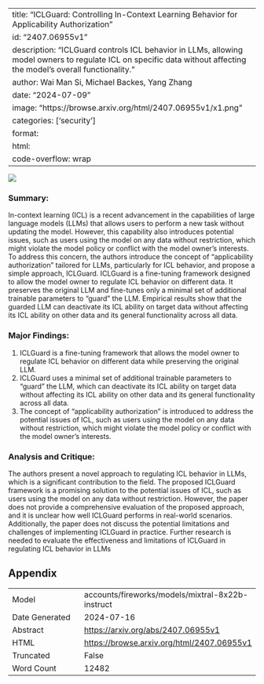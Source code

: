 
---
title: "ICLGuard: Controlling In-Context Learning Behavior for Applicability Authorization"
id: "2407.06955v1"
description: "ICLGuard controls ICL behavior in LLMs, allowing model owners to regulate ICL on specific data without affecting the model's overall functionality."
author: Wai Man Si, Michael Backes, Yang Zhang
date: "2024-07-09"
image: "https://browse.arxiv.org/html/2407.06955v1/x1.png"
categories: ['security']
format:
  html:
    code-overflow: wrap
---

![](https://browse.arxiv.org/html/2407.06955v1/x1.png)

### Summary:

In-context learning (ICL) is a recent advancement in the capabilities of large language models (LLMs) that allows users to perform a new task without updating the model. However, this capability also introduces potential issues, such as users using the model on any data without restriction, which might violate the model policy or conflict with the model owner’s interests. To address this concern, the authors introduce the concept of "applicability authorization" tailored for LLMs, particularly for ICL behavior, and propose a simple approach, ICLGuard. ICLGuard is a fine-tuning framework designed to allow the model owner to regulate ICL behavior on different data. It preserves the original LLM and fine-tunes only a minimal set of additional trainable parameters to "guard" the LLM. Empirical results show that the guarded LLM can deactivate its ICL ability on target data without affecting its ICL ability on other data and its general functionality across all data.

### Major Findings:

1. ICLGuard is a fine-tuning framework that allows the model owner to regulate ICL behavior on different data while preserving the original LLM.
2. ICLGuard uses a minimal set of additional trainable parameters to "guard" the LLM, which can deactivate its ICL ability on target data without affecting its ICL ability on other data and its general functionality across all data.
3. The concept of "applicability authorization" is introduced to address the potential issues of ICL, such as users using the model on any data without restriction, which might violate the model policy or conflict with the model owner’s interests.

### Analysis and Critique:

The authors present a novel approach to regulating ICL behavior in LLMs, which is a significant contribution to the field. The proposed ICLGuard framework is a promising solution to the potential issues of ICL, such as users using the model on any data without restriction. However, the paper does not provide a comprehensive evaluation of the proposed approach, and it is unclear how well ICLGuard performs in real-world scenarios. Additionally, the paper does not discuss the potential limitations and challenges of implementing ICLGuard in practice. Further research is needed to evaluate the effectiveness and limitations of ICLGuard in regulating ICL behavior in LLMs

## Appendix

|          |          |
|----------|----------|
| Model     | accounts/fireworks/models/mixtral-8x22b-instruct       |
| Date Generated     | 2024-07-16       |
| Abstract | [https://arxiv.org/abs/2407.06955v1](https://arxiv.org/abs/2407.06955v1)        |
| HTML     | [https://browse.arxiv.org/html/2407.06955v1](https://browse.arxiv.org/html/2407.06955v1)       |
| Truncated       | False       |
| Word Count       | 12482       |